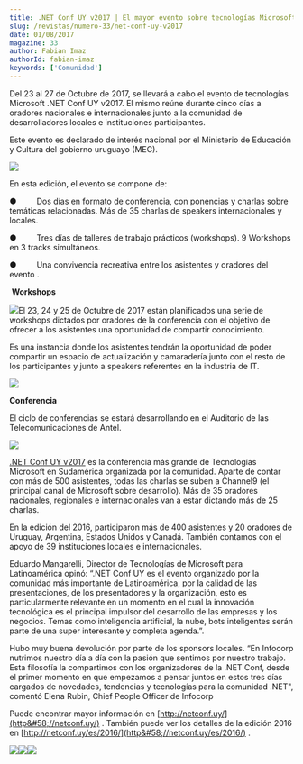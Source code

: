 ```yaml
---
title: .NET Conf UY v2017 | El mayor evento sobre tecnologías Microsoft en Sudamérica.
slug: /revistas/numero-33/net-conf-uy-v2017
date: 01/08/2017
magazine: 33
author: Fabian Imaz
authorId: fabian-imaz
keywords: ['Comunidad']
---
```



<ArticleHeader frontmatter={props.pageContext.frontmatter} />



Del 23 al 27 de Octubre de 2017, se llevará a cabo el evento de tecnologías Microsoft .NET Conf UY v2017. El mismo reúne durante cinco días a oradores nacionales e internacionales junto a la comunidad de desarrolladores locales e instituciones participantes.

Este evento es declarado de interés nacional por el Ministerio de Educación y Cultura del gobierno uruguayo (MEC).

![](../../../images/numero33/net-conf-uy-v2017/image1.jpeg)

En esta edición, el evento se compone de:​

●          Dos días en formato de conferencia, con ponencias y charlas sobre temáticas relacionadas. Más de 35 charlas de speakers internacionales y locales.

●          Tres días de talleres de trabajo prácticos (workshops). 9 Workshops en 3 tracks simultáneos.

●          Una convivencia recreativa entre los asistentes y oradores del evento .

​ **Workshops**

![](../../../images/numero33/net-conf-uy-v2017/image2.jpg)El 23, 24 y 25 de Octubre de 2017 están planificados una serie de workshops dictados por oradores de la conferencia con el objetivo de ofrecer a los asistentes una oportunidad de compartir conocimiento.

Es una instancia donde los asistentes tendrán la oportunidad de poder compartir un espacio de actualización y camaradería junto con el resto de los participantes y junto a speakers referentes en la industria de IT.

![](../../../images/numero33/net-conf-uy-v2017/image3.jpg)

**Conferencia**

El ciclo de conferencias se estará desarrollando en el Auditorio de las Telecomunicaciones de Antel.​

![](../../../images/numero33/net-conf-uy-v2017/image4.jpeg)

[.NET Conf UY v2017](http&#58;//netconf.uy/) es la conferencia más grande de Tecnologías Microsoft en Sudamérica organizada por la comunidad. Aparte de contar con más de 500 asistentes, todas las charlas se suben a Channel9 (el principal canal de Microsoft sobre desarrollo). Más de 35 oradores nacionales, regionales e internacionales van a estar dictando más de 25 charlas.

En la edición del 2016, participaron más de 400 asistentes y 20 oradores de Uruguay, Argentina, Estados Unidos y Canadá. También contamos con el apoyo de 39 instituciones locales e internacionales.

Eduardo Mangarelli, Director de Tecnologías de Microsoft para Latinoamérica opinó: “.NET Conf UY es el evento organizado por la comunidad más importante de Latinoamérica, por la calidad de las presentaciones, de los presentadores y la organización, esto es particularmente relevante en un momento en el cual la innovación tecnológica es el principal impulsor del desarrollo de las empresas y los negocios. Temas como inteligencia artificial, la nube, bots inteligentes serán parte de una super interesante y completa agenda.”.

Hubo muy buena devolución por parte de los sponsors locales. “En Infocorp nutrimos nuestro día a día con la pasión que sentimos por nuestro trabajo. Esta filosofía la compartimos con los organizadores de la .NET Conf, desde el primer momento en que empezamos a pensar juntos en estos tres días cargados de novedades, tendencias y tecnologías para la comunidad .NET", comentó Elena Rubin, Chief People Officer de Infocorp

Puede encontrar mayor información en [http://netconf.uy/](http&#58;//netconf.uy/) . También puede ver los detalles de la edición 2016 en [http://netconf.uy/es/2016/](http&#58;//netconf.uy/es/2016/) .

![](../../../images/numero33/net-conf-uy-v2017/image5.jpeg)![](../../../images/numero33/net-conf-uy-v2017/image6.jpeg)![](../../../images/numero33/net-conf-uy-v2017/image7.jpeg)​

